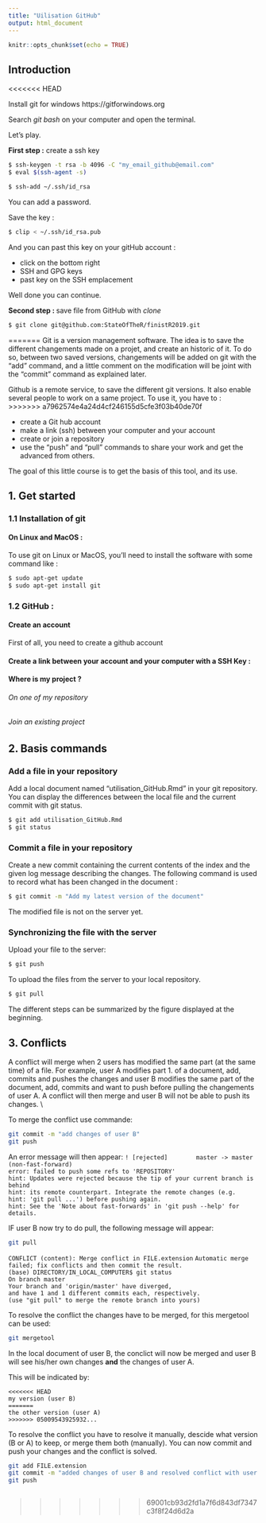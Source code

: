 ```yaml
---
title: "Uilisation GitHub"
output: html_document
---
```


```r
knitr::opts_chunk$set(echo = TRUE)
```

## Introduction 

<<<<<<< HEAD


Install git for windows https://gitforwindows.org

Search *git bash* on your computer and open the terminal. 

Let's play.

**First step :** create a ssh key 

```bash
$ ssh-keygen -t rsa -b 4096 -C "my_email_github@email.com"
$ eval $(ssh-agent -s)

$ ssh-add ~/.ssh/id_rsa
```
You can add a password.

Save the key :
```bash
$ clip < ~/.ssh/id_rsa.pub
```
And you can past this key on your gitHub account :

- click on the bottom right
- SSH and GPG keys
- past key on the SSH emplacement

Well done you can continue.

**Second step : **save file from GitHub with *clone*
```bash
$ git clone git@github.com:StateOfTheR/finistR2019.git
```
=======
Git is a version management software. The idea is to save the different changements made on a projet, and create an historic of it. To do so, between two saved versions, changements will be added on git with the "add" command, and a little comment on the modification will be joint with the "commit" command as explained later.

Github is a remote service, to save the different git versions. It also enable several people to work on a same project. To use it, you have to :   
>>>>>>> a7962574e4a24d4cf246155d5cfe3f03b40de70f

* create a Git hub account
* make a link (ssh) between your computer and your account
* create or join a repository
* use the "push" and "pull" commands to share your work and get the advanced from others. 


The goal of this little course is to get the basis of this tool, and its use. 


## 1. Get started
### 1.1 Installation of git 
#### On Linux and MacOS :
To use git on Linux or MacOS, you'll need to install the software with some command like :

```bash
$ sudo apt-get update
$ sudo apt-get install git
```


### 1.2 GitHub :
#### Create an account
First of all, you need to create a github account

#### Create a link between your account and your computer with a SSH Key :


#### Where is my project ? 
###### On one of my repository
###### Join an existing project


## 2. Basis commands 

### Add a file in your repository 
Add a local document named "utilisation_GitHub.Rmd" in your git repository. You can display the differences between the local file and the current commit with git status.
```bash
$ git add utilisation_GitHub.Rmd
$ git status
```

### Commit a file in your repository 
Create a new commit containing the current contents of the index and the given log message describing the changes. The following command is used to record what has been changed in the document :
```bash
$ git commit -m "Add my latest version of the document"
```
The modified file is not on the server yet. 

### Synchronizing the file with the server
Upload your file to the server:
```bash
$ git push
```
To upload the files from the server to your local repository.
```bash
$ git pull
```


The different steps can be summarized by the figure displayed at the beginning.




## 3. Conflicts 

A conflict will merge when 2 users has modified the same part (at the same time) of a file. For example, user A modifies part 1. of a document, add, commits and pushes the changes and user B modifies the same part of the document, add, commits and want to push before pulling the changements of user A. A conflict will then merge and user B will not be able to push its changes. \\

To merge the conflict use commande:  
```bash
git commit -m "add changes of user B"
git push
```

An error message will then appear:
` ! [rejected]        master -> master (non-fast-forward)`     
`error: failed to push some refs to 'REPOSITORY'`   
`hint: Updates were rejected because the tip of your current branch is behind`   
`hint: its remote counterpart. Integrate the remote changes (e.g.`   
`hint: 'git pull ...') before pushing again.`    
`hint: See the 'Note about fast-forwards' in 'git push --help' for details.`    
 
IF user B now try to do pull, the following message will appear: 

```bash
git pull
```
 

`CONFLICT (content): Merge conflict in FILE.extension        ` 
`Automatic merge failed; fix conflicts and then commit the result.     `    
`(base) DIRECTORY/IN_LOCAL_COMPUTER$ git status   `        
`On branch master`    
`Your branch and 'origin/master' have diverged,`          
`and have 1 and 1 different commits each, respectively.`        
`(use "git pull" to merge the remote branch into yours)`    
    
To resolve the conflict the changes have to be merged, for this mergetool can be used:  
```bash
git mergetool
```
  
In the local document of user B, the conclict will now be merged and user B will see his/her own changes **and** the changes of user A. 
   
This will be indicated by:

`<<<<<<< HEAD`   
`my version (user B)`   
`=======`   
`the other version (user A)`  
`>>>>>>> 05009543925932...`    

To resolve the conflict you have to resolve it manually, descide what version (B or A) to keep, or merge them both (manually). You can now commit and push your changes and the conflict is solved.


```bash
git add FILE.extension
git commit -m "added changes of user B and resolved conflict with user A"
git push
```








```r

```

>>>>>>> 69001cb93d2fd1a7f6d843df7347c3f8f24d6d2a

